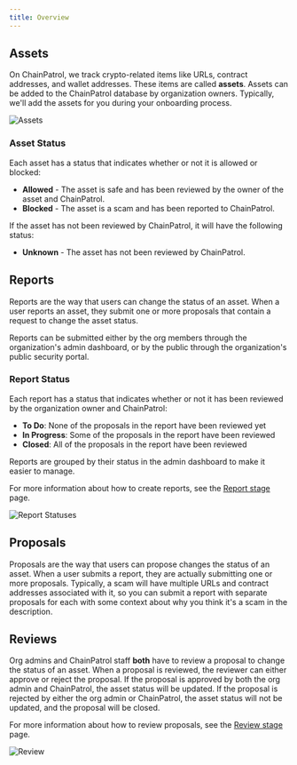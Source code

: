 ```yaml
---
title: Overview
---
```


## Assets

On ChainPatrol, we track crypto-related items like URLs, contract addresses, and wallet addresses.
These items are called **assets**. Assets can be added to the ChainPatrol database by organization owners.
Typically, we'll add the assets for you during your onboarding process.

![Assets](/images/assets.png)


### Asset Status

Each asset has a status that indicates whether or not it is allowed or blocked:

- **Allowed** - The asset is safe and has been reviewed by the owner of the asset and ChainPatrol.
- **Blocked** - The asset is a scam and has been reported to ChainPatrol.

If the asset has not been reviewed by ChainPatrol, it will have the following status:

- **Unknown** - The asset has not been reviewed by ChainPatrol.


## Reports

Reports are the way that users can change the status of an asset. When a user reports an asset, they submit
one or more proposals that contain a request to change the asset status.

Reports can be submitted either by the org members through the organization's admin dashboard, or by the public
through the organization's public security portal.

### Report Status

Each report has a status that indicates whether or not it has been reviewed by the organization owner and ChainPatrol:

- **To Do**: None of the proposals in the report have been reviewed yet
- **In Progress**: Some of the proposals in the report have been reviewed
- **Closed**: All of the proposals in the report have been reviewed

Reports are grouped by their status in the admin dashboard to make it easier to manage.

For more information about how to create reports, see the [Report stage](/reporting-flow/report) page.

![Report Statuses](/images/report-statuses.png)

## Proposals

Proposals are the way that users can propose changes the status of an asset. When a user submits a report, they are actually
submitting one or more proposals. Typically, a scam will have multiple URLs and contract addresses associated with it, so
you can submit a report with separate proposals for each with some context about why you think it's a scam in the description.


## Reviews

Org admins and ChainPatrol staff **both** have to review a proposal to change the status of an asset. When a proposal is reviewed,
the reviewer can either approve or reject the proposal. If the proposal is approved by both the org admin and ChainPatrol,
the asset status will be updated. If the proposal is rejected by either the org admin or ChainPatrol, the asset status will
not be updated, and the proposal will be closed.

For more information about how to review proposals, see the [Review stage](/reporting-flow/review) page.

![Review](/images/review.png)
